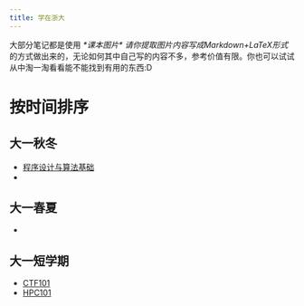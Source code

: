 ```yaml
---
title: 学在浙大
---
```

大部分笔记都是使用 *\*课本图片\* 请你提取图片内容写成Markdown+LaTeX形式* 的方式做出来的，无论如何其中自己写的内容不多，参考价值有限。你也可以试试从中淘一淘看看能不能找到有用的东西:D

# 按时间排序

## 大一秋冬

- [程序设计与算法基础](./CS1014GZ/)
- 

## 大一春夏

- [](./MA1)

## 大一短学期

- [CTF101](./CTF101)
- [HPC101](./HPC101)
